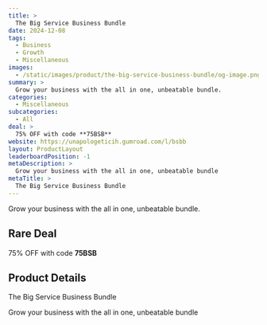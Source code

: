 ```yaml
---
title: >
  The Big Service Business Bundle
date: 2024-12-08
tags:
  - Business
  - Growth
  - Miscellaneous
images:
  - /static/images/product/the-big-service-business-bundle/og-image.png
summary: >
  Grow your business with the all in one, unbeatable bundle.
categories:
  - Miscellaneous
subcategories:
  - All
deal: >
  75% OFF with code **75BSB**
website: https://unapologeticih.gumroad.com/l/bsbb
layout: ProductLayout
leaderboardPosition: -1
metaDescription: >
  Grow your business with the all in one, unbeatable bundle
metaTitle: >
  The Big Service Business Bundle
---
```

Grow your business with the all in one, unbeatable bundle.

## Rare Deal

75% OFF with code **75BSB**

## Product Details

The Big Service Business Bundle

Grow your business with the all in one, unbeatable bundle
